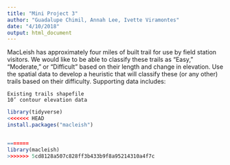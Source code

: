```yaml
---
title: "Mini Project 3"
author: "Guadalupe Chimil, Annah Lee, Ivette Viramontes"
date: "4/10/2018"
output: html_document
---
```


MacLeish has approximately four miles of built trail for use by field station visitors. We would like to be able to classify these trails as “Easy,” “Moderate,” or “Difficult” based on their length and change in elevation. Use the spatial data to develop a heuristic that will classify these (or any other) trails based on their difficulty.
Supporting data includes:

    Existing trails shapefile
    10’ contour elevation data  
    
```r
library(tidyverse)
<<<<<<< HEAD
install.packages("macleish") 


=======
library(macleish)
>>>>>>> 5cd8128a507c828ff3b433b9f8a95214310a4f7c
```


